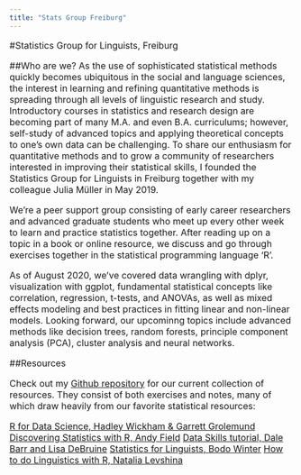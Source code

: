 ```yaml
---
title: "Stats Group Freiburg"
---
```


<font size = 3>

#Statistics Group for Linguists, Freiburg

##Who are we?
As the use of sophisticated statistical methods quickly becomes ubiquitous in the social and language sciences, the interest in learning and refining quantitative methods is spreading through all levels of linguistic research and study. Introductory courses in statistics and research design are becoming part of many M.A. and even B.A. curriculums; however, self-study of advanced topics and applying theoretical concepts to one’s own data can be challenging. To share our enthusiasm for quantitative methods and to grow a community of researchers interested in improving their statistical skills, I founded the Statistics Group for Linguists in Freiburg together with my colleague Julia Müller in May 2019.

We're a peer support group consisting of early career researchers and advanced graduate students who meet up every other week to learn and practice statistics together. After reading up on a topic in a book or online resource, we discuss and go through exercises together in the statistical programming language ‘R’. 

As of August 2020, we’ve covered data wrangling with dplyr, visualization with ggplot, fundamental statistical concepts like correlation, regression, t-tests, and ANOVAs, as well as mixed effects modeling and best practices in fitting linear and non-linear models. Looking forward, our upcominng topics include advanced methods like decision trees, random forests, principle component analysis (PCA), cluster analysis and neural networks. 

##Resources

Check out my [Github repository](https://github.com/kyla-mcconnell/R_stats) for our current collection of resources. They consist of both exercises and notes, many of which draw heavily from our favorite statistical resources:

[R for Data Science, Hadley Wickham & Garrett Grolemund](https://r4ds.had.co.nz)
[Discovering Statistics with R, Andy Field](https://www.amazon.com/Discovering-Statistics-Using-Andy-Field/dp/1446200469/ref=sr_1_1?crid=CKZWXG1OAWRX&keywords=discovering+statistics+using+r&qid=1574011921&sprefix=discovering+stat%2Caps%2C230&sr=8-1)
[Data Skills tutorial, Dale Barr and Lisa DeBruine](https://gupsych.github.io/data_skills/01_intro.html)
[Statistics for Linguists, Bodo Winter](https://www.crcpress.com/Statistics-for-Linguists-An-Introduction-Using-R/Winter/p/book/9781138056091)
[How to do Linguistics with R, Natalia Levshina](https://benjamins.com/sites/z.195/)

</font>